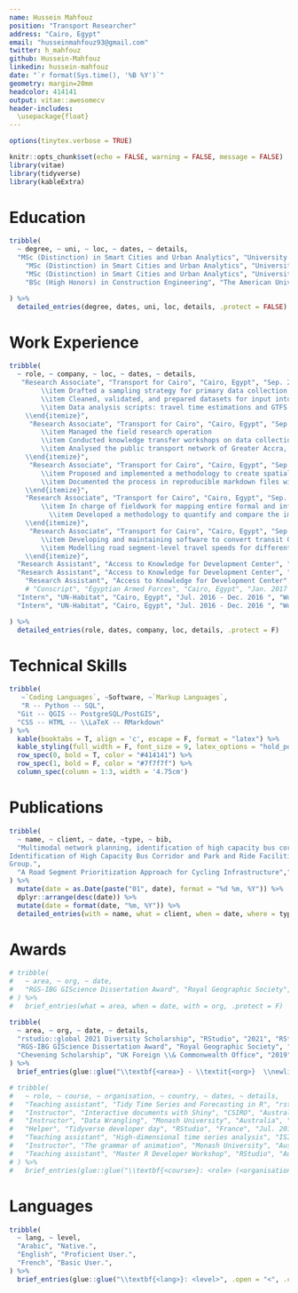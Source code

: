 ```yaml
---
name: Hussein Mahfouz
position: "Transport Researcher"
address: "Cairo, Egypt"
email: "husseinmahfouz93@gmail.com"
twitter: h_mahfouz
github: Hussein-Mahfouz
linkedin: hussein-mahfouz
date: "`r format(Sys.time(), '%B %Y')`"
geometry: margin=20mm
headcolor: 414141
output: vitae::awesomecv
header-includes:
  \usepackage{float}
---
```


```r
options(tinytex.verbose = TRUE)
```

```r
knitr::opts_chunk$set(echo = FALSE, warning = FALSE, message = FALSE)
library(vitae)
library(tidyverse)
library(kableExtra)
```

# Education


```r
tribble(
  ~ degree, ~ uni, ~ loc, ~ dates, ~ details,
  "MSc (Distinction) in Smart Cities and Urban Analytics", "University College London", "London, UK", "Sep. 2019 - Aug. 2020", "Studied quantitative geography, network analysis, statistics and urban systems theory.",
    "MSc (Distinction) in Smart Cities and Urban Analytics", "University College London", "London, UK", "Sep. 2019 - Aug. 2020", "Dissertation: Prioritizing Road Segments for Investment in Segregated Cycling Infrastructure - A Methodological Framework \\href{https://github.com/Hussein-Mahfouz/Bicycle-Network-Optimization}{[github link]}.",
    "MSc (Distinction) in Smart Cities and Urban Analytics", "University College London", "London, UK", "Sep. 2019 - Aug. 2020", "Received the RGS-IBG GIScience Dissertation Prize \\href{https://geoinfo.science/2021/01/25/dissertation-prize-winners-2020/}{[link]}.",
    "BSc (High Honors) in Construction Engineering", "The American University in Cairo", "Cairo, Egypt", "Sep. 2011 - Jun. 2016", "Focused on Structural Engineering and Construction Project Management.",

) %>% 
  detailed_entries(degree, dates, uni, loc, details, .protect = FALSE)
```

# Work Experience

```r
tribble(
  ~ role, ~ company, ~ loc, ~ dates, ~ details,
   "Research Associate", "Transport for Cairo", "Cairo, Egypt", "Sep. 2018 - Aug. 2019 / Sep. 2020 - Now", "Worked on the World Bank funded \\emph{Greater Cairo Region Mobility Assessment and Public Transport Improvement Study (MAPTIS)}.  \\begin{itemize}
        \\item Drafted a sampling strategy for primary data collection 
        \\item Cleaned, validated, and prepared datasets for input into a four-step model
        \\item Data analysis scripts: travel time estimations and GTFS feed creation; employment accessibility analysis; road segment passenger flow analysis; and boarding and alighting patterns
    \\end{itemize}",
     "Research Associate", "Transport for Cairo", "Cairo, Egypt", "Sep. 2018 - Aug. 2019 / Sep. 2020 - Now", "Worked on the \\emph{Ghana Urban Mobility and Accessibility Project (GUMAP)} component on \\emph{Short term technical assistance for the completion of databases and maps of public transport routes and passenger flows in GAMA}. \\begin{itemize}
        \\item Managed the field research operation 
        \\item Conducted knowledge transfer workshops on data collection and analysis for the local departments of transport
        \\item Analysed the public transport network of Greater Accra, and co-authored project reports
    \\end{itemize}",
     "Research Associate", "Transport for Cairo", "Cairo, Egypt", "Sep. 2018 - Aug. 2019 / Sep. 2020 - Now", "Worked on creating a spatial model of employment of Casablanca, Morocco for the World Bank \\begin{itemize}
        \\item Proposed and implemented a methodology to create spatially disaggregated employment datasets in a data-poor context, accounting for informal employment
        \\item Documented the process in reproducible markdown files with embedded code
    \\end{itemize}",
    "Research Associate", "Transport for Cairo", "Cairo, Egypt", "Sep. 2018 - Aug. 2019 / Sep. 2020 - Now", "Worked on the World Bank funded study: \\emph{Multimodal Transport Strategy for the Greater Cairo Region}. \\begin{itemize}
        \\item In charge of fieldwork for mapping entire formal and informal public transport networks of the Greater Cairo Region
          \\item Developed a methodology to quantify and compare the impact of proposed bus corridors on regional accessibility
    \\end{itemize}",
     "Research Associate", "Transport for Cairo", "Cairo, Egypt", "Sep. 2018 - Aug. 2019 / Sep. 2020 - Now", "Research and Development. \\begin{itemize}
        \\item Developing and maintaining software to convert transit GIS data from primary data collection to GTFS feeds that are used for trip planning and analysis tasks
        \\item Modelling road segment-level travel speeds for different travel modes using gps trackpoints from primary data collection exercises
    \\end{itemize}",
  "Research Assistant", "Access to Knowledge for Development Center", "Cairo, Egypt", "Mar. 2018 - Sep. 2018 ", "Worked on gaining insights into transportation sector through data-driven research.",  
  "Research Assistant", "Access to Knowledge for Development Center", "Cairo, Egypt", "Mar. 2018 - Sep. 2018 ", "Carried out research on informal transportation on Cairo’s Ring Road. The research focused on how informal transportation fills demand gaps, and the role of unofficial access points in accessibility to transport",
    "Research Assistant", "Access to Knowledge for Development Center", "Cairo, Egypt", "Mar. 2018 - Sep. 2018 ", "Carried out research on the impact of ride-sharing applications on the livelihoods and safety of women in Egypt",
    # "Conscript", "Egyptian Armed Forces", "Cairo, Egypt", "Jan. 2017 - Mar. 2018 ", "1 year mandatory conscription spent with the Egyptian Air Force.",  
  "Intern", "UN-Habitat", "Cairo, Egypt", "Jul. 2016 - Dec. 2016 ", "Worked on the mobility program which supported the government in shifting towards an integrated transportation system. Proposed solutions included a BRT system, bike infrastructure and improved passenger information.",  
  "Intern", "UN-Habitat", "Cairo, Egypt", "Jul. 2016 - Dec. 2016 ", "Worked on a land readjustment project which provided inclusive solutions to the issue of urban sprawl on agricultural land.",  

) %>% 
  detailed_entries(role, dates, company, loc, details, .protect = F)
```

<!-- # Technical Skills  -->

<!-- ```{r tech} -->
<!-- tribble( -->
<!--   ~ skill, ~ details, -->
<!--   "Programming Languages", "R, Python, SQL, Javascript (Basic).", -->
<!--   "Markup Languages", "CSS, HTML, LaTeX, RMarkdown.", -->
<!--   "Spatial Analysis and Cartography", "R, QGIS.", -->
<!--   "Databases", "PostgreSQL/PostGIS, MySQL, dbplyr.", -->
<!--   "Transport Related Data Standards", "GTFS.", -->
<!-- ) %>%  -->
<!--   brief_entries(glue::glue("\\textbf{<skill>}: <details>", .open = "<", .close = ">"), .protect = FALSE) -->
<!-- ``` -->

# Technical Skills

```r
tribble(
   ~`Coding Languages`, ~Software, ~`Markup Languages`,
   "R -- Python -- SQL",
  "Git -- QGIS -- PostgreSQL/PostGIS",
  "CSS -- HTML -- \\LaTeX -- RMarkdown"
) %>%
  kable(booktabs = T, align = 'c', escape = F, format = "latex") %>%
  kable_styling(full_width = F, font_size = 9, latex_options = "hold_position") %>% 
  row_spec(0, bold = T, color = "#414141") %>% 
  row_spec(1, bold = F, color = "#7f7f7f") %>% 
  column_spec(column = 1:3, width = '4.75cm')
```

\pagebreak

<!-- # Soft Skills -->

<!-- ```{r soft} -->
<!-- tribble( -->
<!--   ~ skill, ~ details, -->
<!--   "Communication", "I often present work to external clients. I have learned to package information within a clear, consise, and structured narrative", -->
<!--   "Report Writing", "This is core to my current work", -->
<!--   "Problem Solving", "Methodological difficulties arise all the time. I am used to coming up with creative solutions" -->
<!-- ) %>% -->
<!--   brief_entries(glue::glue("\\textbf{<skill>}: <details>", .open = "<", .close = ">"), .protect = FALSE) -->
<!-- ``` -->


<!-- ``` -->
# Publications

```r
tribble(
  ~ name, ~ client, ~ date, ~type, ~ bib,
  "Multimodal network planning, identification of high capacity bus corridor and park and ride facilities in the Greater Cairo Region","World Bank Report","08, 2019","Report","Hegazy, M., Kalila, A., \\textbf{Mahfouz, H.} (2019). “Multimodal Network Planning,
Identification of High Capacity Bus Corridor and Park and Ride Facilities.” World Bank
Group.",
  "A Road Segment Prioritization Approach for Cycling Infrastructure","arXiv","04, 2021","Preprint","\\textbf{Mahfouz, H.}, Arcaute, E., Lovelace, R. (2021). “A Road Segment Prioritization Approach for Cycling Infrastructure. arXiv. \\textit{https://arxiv.org/abs/2105.03712}”"
) %>% 
  mutate(date = as.Date(paste("01", date), format = "%d %m, %Y")) %>% 
  dplyr::arrange(desc(date)) %>% 
  mutate(date = format(date, "%m, %Y")) %>% 
  detailed_entries(with = name, what = client, when = date, where = type, why = bib, .protect=FALSE)
```

# Awards

```r
# tribble(
#   ~ area, ~ org, ~ date,
#   "RGS-IBG GIScience Dissertation Award", "Royal Geographic Society", "2020",
# ) %>% 
#   brief_entries(what = area, when = date, with = org, .protect = F)

tribble(
  ~ area, ~ org, ~ date, ~ details,
  "rstudio::global 2021 Diversity Scholarship", "RStudio", "2021", "RStudio is a company that develops free an open source tools for the R programming language. Each years they provide a number of scholarships where recipients attend workshops held by their lead developers.",
  "RGS-IBG GIScience Dissertation Award", "Royal Geographic Society", "2020", "The Royal Geographical Society (with the Institute of British Geographers) - RGS-IBG - GIScience Research Group is a group of academics and practitioners working on Geographic Data Science. Each year they award a prize for the best postgraduate dissertation in geographic information science in the UK and Ireland.",
  "Chevening Scholarship", "UK Foreign \\& Commonwealth Office", "2019", "Chevening Scholarships are the UK government’s global scholarship programme. Scholarships are awarded to outstanding candidates to do postgraduate degrees in the UK."
) %>% 
  brief_entries(glue::glue("\\textbf{<area>} - \\textit{<org>}  \\newline <details>", .open = "<", .close = ">"), paste0(date, "\\newline"), .protect = FALSE)

# tribble(
#   ~ role, ~ course, ~ organisation, ~ country, ~ dates, ~ details,
#   "Teaching assistant", "Tidy Time Series and Forecasting in R", "rstudio::conf", "USA", "Jan. 2020", "Two day workshop with Rob Hyndman on forecasting using tidyverse workflows.",
#   "Instructor", "Interactive documents with Shiny", "CSIRO", "Australia", "Nov. 2019", "Two day intermediate workshop on developing of shiny applications.",
#   "Instructor", "Data Wrangling", "Monash University", "Australia", "Sep. 2019", "A short workshop in the 'R Workshops for Beginners' series on using tidyr and dplyr to wrangle data.",
#   "Helper", "Tidyverse developer day", "RStudio", "France", "Jul. 2019", "A one day developer day where I helped R users resolve issues on tidyverse packages.",
#   "Teaching assistant", "High-dimensional time series analysis", "ISI WSC", "Malaysia", "Aug. 2019", "One day short course with Rob Hyndman for analysing and forecasting large collections of time series.",
#   "Instructor", "The grammar of animation", "Monash University", "Australia", "Mar. 2019", "A short workshop for NUMBAT group on creating animated graphics in R with the gganimate package.",
#   "Teaching assistant", "Master R Developer Workshop", "RStudio", "Australia", "Dec. 2016", "A two day workshop with Hadley Wicham on programming with R and developing R packages.",
# ) %>% 
#   brief_entries(glue::glue("\\textbf{<course>}: <role> (<organisation>, <country>) \\newline <details>", .open = "<", .close = ">"), paste0(dates, "\\newline"), .protect = FALSE)


```

# Languages

```r
tribble(
  ~ lang, ~ level,
  "Arabic", "Native.",
  "English", "Proficient User.",
  "French", "Basic User.",
) %>% 
  brief_entries(glue::glue("\\textbf{<lang>}: <level>", .open = "<", .close = ">"), .protect = FALSE)
```

